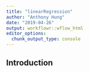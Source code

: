 ```yaml
---
title: "linearRegression"
author: "Anthony Hung"
date: "2019-04-26"
output: workflowr::wflow_html
editor_options:
  chunk_output_type: console
---
```


## Introduction
